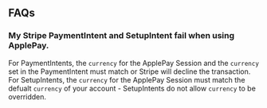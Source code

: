 ## FAQs

### My Stripe PaymentIntent and SetupIntent fail when using ApplePay.

For PaymentIntents, the `currency` for the ApplePay Session and the `currency` set in the PaymentIntent must match or Stripe will decline the transaction.
For SetupIntents, the `currency` for the ApplePay Session must match the defualt `currency` of your account - SetupIntents do not allow `currency` to be overridden.
